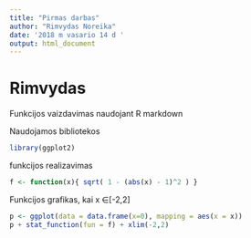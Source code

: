 ```yaml
---
title: "Pirmas darbas"
author: "Rimvydas Noreika"
date: '2018 m vasario 14 d '
output: html_document
---
```


# Rimvydas 

Funkcijos vaizdavimas naudojant R markdown

Naudojamos bibliotekos
```r
library(ggplot2)
```

funkcijos realizavimas
```r
f <- function(x){ sqrt( 1 - (abs(x) - 1)^2 ) }
```

Funkcijos grafikas, kai x ∈[-2,2]
```r
p <- ggplot(data = data.frame(x=0), mapping = aes(x = x))
p + stat_function(fun = f) + xlim(-2,2)
```
